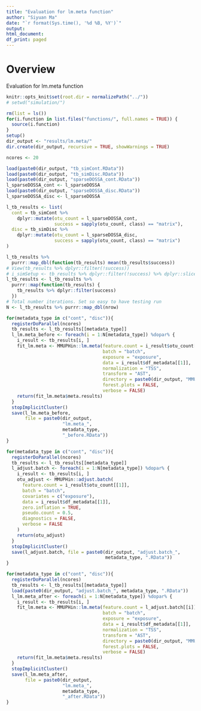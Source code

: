 ```yaml
---
title: "Evaluation for lm.meta function"
author: "Siyuan Ma"
date: "`r format(Sys.time(), '%d %B, %Y')`"
output:
html_document:
df_print: paged
---
```

# Overview
Evaluation for lm.meta function

```r
knitr::opts_knit$set(root.dir = normalizePath("../"))
# setwd("simulation/")
```
```r
rm(list = ls())
for(i.function in list.files("functions/", full.names = TRUE)) {
  source(i.function)
}
setup()
dir_output <- "results/lm.meta/"
dir.create(dir_output, recursive = TRUE, showWarnings = TRUE)
```

```r
ncores <- 20

load(paste0(dir_output, "tb_simCont.RData"))
load(paste0(dir_output, "tb_simDisc.RData"))
load(paste0(dir_output, "sparseDOSSA_cont.RData"))
l_sparseDOSSA_cont <- l_sparseDOSSA
load(paste0(dir_output, "sparseDOSSA_disc.RData"))
l_sparseDOSSA_disc <- l_sparseDOSSA

l_tb_results <- list(
  cont = tb_simCont %>% 
    dplyr::mutate(otu_count = l_sparseDOSSA_cont,
                  success = sapply(otu_count, class) == "matrix"),
  disc = tb_simDisc %>% 
    dplyr::mutate(otu_count = l_sparseDOSSA_disc,
                  success = sapply(otu_count, class) == "matrix")
)

l_tb_results %>% 
  purrr::map_dbl(function(tb_results) mean(tb_results$success))
# View(tb_results %>% dplyr::filter(!success))
# i_simSetup <- tb_results %>% dplyr::filter(!success) %>% dplyr::slice(1)
l_tb_results <- l_tb_results %>% 
  purrr::map(function(tb_results) {
    tb_results %>% dplyr::filter(success)
  })
# Total number iterations. Set so easy to have testing run
N <- l_tb_results %>% purrr::map_dbl(nrow)
```

```r
for(metadata_type in c("cont", "disc")){
  registerDoParallel(ncores)
  tb_results <- l_tb_results[[metadata_type]]
  l_lm.meta_before <- foreach(i = 1:N[metadata_type]) %dopar% {
    i_result <- tb_results[i, ]
    fit_lm.meta <- MMUPHin::lm.meta(feature.count = i_result$otu_count[[1]],
                                    batch = "batch",
                                    exposure = "exposure",
                                    data = i_result$df_metadata[[1]],
                                    normalization = "TSS",
                                    transform = "AST",
                                    directory = paste0(dir_output, "MMUPHin/", i, "/"),
                                    forest.plots = FALSE,
                                    verbose = FALSE)
    return(fit_lm.meta$meta.results)
  }
  stopImplicitCluster()
  save(l_lm.meta_before, 
       file = paste0(dir_output, 
                     "lm.meta_", 
                     metadata_type,
                     "_before.RData"))
}
```

```r
for(metadata_type in c("cont", "disc")){
  registerDoParallel(ncores)
  tb_results <- l_tb_results[[metadata_type]]
  l_adjust.batch <- foreach(i = 1:N[metadata_type]) %dopar% {
    i_result <- tb_results[i, ]
    otu_adjust <- MMUPHin::adjust.batch(
      feature.count = i_result$otu_count[[1]],
      batch = "batch",
      covariates = c("exposure"),
      data = i_result$df_metadata[[1]],
      zero.inflation = TRUE,
      pseudo.count = 0.5,
      diagnostics = FALSE,
      verbose = FALSE
    )
    return(otu_adjust)
  }
  stopImplicitCluster()
  save(l_adjust.batch, file = paste0(dir_output, "adjust.batch_",
                                     metadata_type, ".RData"))
}
```

```r
for(metadata_type in c("cont", "disc")){
  registerDoParallel(ncores)
  tb_results <- l_tb_results[[metadata_type]]
  load(paste0(dir_output, "adjust.batch_", metadata_type, ".RData"))
  l_lm.meta_after <- foreach(i = 1:N[metadata_type]) %dopar% {
    i_result <- tb_results[i, ]
    fit_lm.meta <- MMUPHin::lm.meta(feature.count = l_adjust.batch[[i]],
                                    batch = "batch",
                                    exposure = "exposure",
                                    data = i_result$df_metadata[[1]],
                                    normalization = "TSS",
                                    transform = "AST",
                                    directory = paste0(dir_output, "MMUPHin/", i, "/"),
                                    forest.plots = FALSE,
                                    verbose = FALSE)
    return(fit_lm.meta$meta.results)
  }
  stopImplicitCluster()
  save(l_lm.meta_after,
       file = paste0(dir_output,
                     "lm.meta_",
                     metadata_type,
                     "_after.RData"))
}
```
